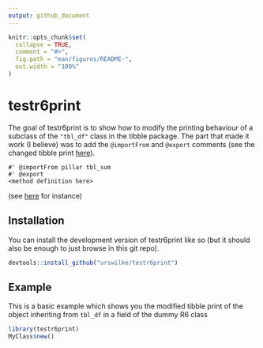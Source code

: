 ```yaml
---
output: github_document
---
```


<!-- README.md is generated from README.Rmd. Please edit that file -->

```r
knitr::opts_chunk$set(
  collapse = TRUE,
  comment = "#>",
  fig.path = "man/figures/README-",
  out.width = "100%"
)
```

# testr6print

The goal of testr6print is to show how to modify the printing behaviour of a 
subclass of the `"tbl_df"` class in the tibble package. 
The part that made it work (I believe) was to add the `@importFrom` and `@export`
comments (see the changed tibble print [here](https://github.com/urswilke/testr6print/commit/98f225b68ed3feebc6800830904681b93738ff0a#diff-b11b52486f7c60d184d1d0c3f5ae88135db04d13d209d4be06da37888af2fbb5)).

```
#' @importFrom pillar tbl_sum
#' @export
<method definition here>
```
(see [here](https://github.com/urswilke/testr6print/blob/d95ed8975d857d6c64739b98723ae98431c0723d/R/my_class.R#L52) for instance)

## Installation

You can install the development version of testr6print like so (but it should also be enough to just browse in this git repo).

```r
devtools::install_github("urswilke/testr6print")
```

## Example

This is a basic example which shows you the modified tibble print of the 
object inheriting from `tbl_df` in a field of the dummy R6 class

```r
library(testr6print)
MyClass$new()
```

